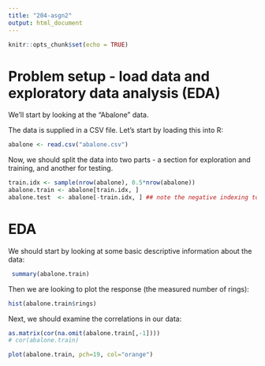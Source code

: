 ```yaml
---
title: "204-asgn2"
output: html_document
---
```


```r
knitr::opts_chunk$set(echo = TRUE)
```

# Problem setup - load data and exploratory data analysis (EDA)
We'll start by looking at the "Abalone" data. 

The data is supplied in a CSV file. Let's start by loading this into R:
```r
abalone <- read.csv("abalone.csv")
```

Now, we should split the data into two parts - a section for exploration and training, and another for testing.

```r
train.idx <- sample(nrow(abalone), 0.5*nrow(abalone))
abalone.train <- abalone[train.idx, ]
abalone.test  <- abalone[-train.idx, ] ## note the negative indexing to REMOVE instances!
```

# EDA

We should start by looking at some basic descriptive information about the data:
```r
 summary(abalone.train)
```


Then we are looking to plot the response (the measured number of rings):
```r
hist(abalone.train$rings)
```



Next, we should examine the correlations in our data:
```r
as.matrix(cor(na.omit(abalone.train[,-1])))
# cor(abalone.train)
```

```r
plot(abalone.train, pch=19, col="orange")
```



